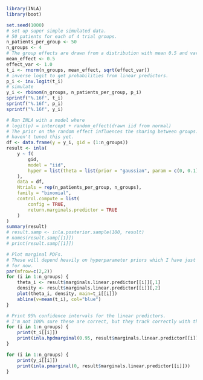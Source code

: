 ```r
library(INLA)
library(boot)
```

```r
set.seed(1000)
# set up super simple simulated data.
# 50 patients for each of 4 trial groups. 
n_patients_per_group <- 50
n_groups <- 4
# The group effects are drawn from a distribution with mean 0.5 and variance 1.0
mean_effect <- 0.5
effect_var <- 1.0
t_i <- rnorm(n_groups, mean_effect, sqrt(effect_var))
# inverse logit to get probabilities from linear predictors.
p_i <- inv.logit(t_i)
# simulate
y_i <- rbinom(n_groups, n_patients_per_group, p_i)
sprintf("%.16f", t_i)
sprintf("%.16f", p_i)
sprintf("%.16f", y_i)
```

```r
# Run INLA with a model where
# logit(p) = intercept + random_effect(drawn iid from normal)
# The prior on the random effect influences the sharing between groups. I
# haven't tuned this yet.
df <- data.frame(y = y_i, gid = (1:n_groups))
result <- inla(
    y ~ f(
        gid, 
        model = "iid",
        hyper = list(theta = list(prior = "gaussian", param = c(0, 0.1)))
    ),
    data = df, 
    Ntrials = rep(n_patients_per_group, n_groups),
    family = "binomial",
    control.compute = list(
        config = TRUE,
        return.marginals.predictor = TRUE
    )
)
summary(result)
# result.samp <- inla.posterior.sample(100, result)
# names(result.samp[[1]])
# print(result.samp[[1]])
```

```r
# Plot marginal PDFs.
# These will depend heavily on hyperparameter priors which I have just left default
# for now.
par(mfrow=c(2,2))
for (i in 1:n_groups) {
    theta_i <- result$marginals.linear.predictor[[i]][,1]
    density <- result$marginals.linear.predictor[[i]][,2]
    plot(theta_i, density, main=t_i[[i]])
    abline(v=mean(t_i), col="blue")
}
```

```r
# Print 95% confidence intervals for the linear predictors. 
# I'm not 100% sure these are correct, but they track correctly with the y_i
for (i in 1:n_groups) {
    print(t_i[[i]])
    print(inla.hpdmarginal(0.95, result$marginals.linear.predictor[[i]]))
}
```

```r
for (i in 1:n_groups) {
    print(y_i[[i]])
    print(inla.pmarginal(0, result$marginals.linear.predictor[[i]]))
}
```
